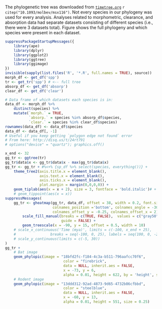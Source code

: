 

<!---
% This document talks about and produces a phylogenetic tree for the supplemental info.
-->

The phylogenetic tree was downloaded from [`timetree.org`](timetree.org)
`r citep("10.1093/molbev/msx116")`.
Not every species in our phylogeny was used for every analysis.
Analyses related to morphometric, clearance, and absorption data had separate
datasets consisting of different species (i.e., there were 3 datasets total).
Figure \ref{fig:phylo-plot} shows the full phylogeny and which species were present
in each dataset.


```r
suppressPackageStartupMessages({
    library(ape)
    library(dplyr)
    library(ggplot2)
    library(ggtree)
    library(ggimage)
})
invisible(sapply(list.files('R', '*.R', full.names = TRUE), source))
morph_df <- get_df('spp')
tr <- get_tr('spp') # <-- full tree
absorp_df <- get_df('absorp')
clear_df <- get_df('clear')

# Data frame of which datasets each species is in:
data_df <- morph_df %>%
    distinct(species) %>% 
    mutate(`morph.` = TRUE, 
           `absorp.` = species %in% absorp_df$species,
           `clear.` = species %in% clear_df$species)
rownames(data_df) <- data_df$species
data_df <- data_df[, -1]
# Useful if you keep getting `polygon edge not found` error
# From here: http://disq.us/t/24rt791
# options("device" = "quartz"); graphics.off()
```




```r
x_end <- 32
gg_tr <- ggtree(tr)
gg_tr$data$x <- gg_tr$data$x - max(gg_tr$data$x)
gg_tr <- gg_tr + #%<+% {sp_df %>% select(species, everything())} +
    theme_tree2(axis.title.x = element_blank(),
                axis.text.x = element_blank(),
                axis.ticks.x = element_blank(),
                plot.margin = margin(0,0,0,0)) +
    geom_tiplab(aes(x = x + 2), size = 3, fontface = 'bold.italic')# +
    # geom_tippoint(aes(x = x))
suppressMessages(
    gg_tr <- gheatmap(gg_tr, data_df, offset = 38, width = 0.2, font.size = 2.5, 
                      colnames_position ='bottom', colnames_angle = -30, 
                      colnames_offset_y = -0.25, colnames_offset_x = 2) +
        scale_fill_manual(breaks = c(TRUE, FALSE),  values = c("gray50", "dodgerblue"),
                          guide = FALSE) + 
        geom_treescale(x = -90, y = 15, offset = 0.5, width = 10)
    # scale_x_continuous('Time (mya)', limits = c(-100, x_end + 25),
    #                breaks = seq(-100, 0, 25), labels = seq(100, 0, -25)) +
    # scale_y_continuous(limits = c(-5, 30))
)
gg_tr + 
    # Bat image
    geom_phylopic(image = "18bfd2fc-f184-4c3a-b511-796aafcc70f6",
                           color = "firebrick", 
                           data = NULL, inherit.aes = FALSE,
                           x = -73, y = 6,
                           alpha = 0.01, height = 622, by = 'height', size = 0.25) +
    # Rodent image
    geom_phylopic(image = "13ddd312-92ad-4873-9d65-4732b86cfbbd",
                           color = "steelblue", 
                           data = NULL, inherit.aes = FALSE,
                           x = -60, y = 13,
                           alpha = 0.01, height = 551, size = 0.25)
```

